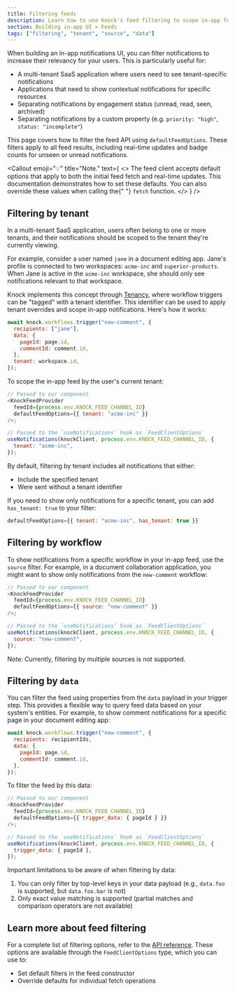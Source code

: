```yaml
---
title: Filtering feeds
description: Learn how to use Knock's feed filtering to scope in-app feeds to display information relevant to a particular tenant, resource, or individual workflow.
section: Building in-app UI > Feeds
tags: ["filtering", "tenant", "source", "data"]
---
```


When building an in-app notifications UI, you can filter notifications to increase their relevancy for your users. This is particularly useful for:

- A multi-tenant SaaS application where users need to see tenant-specific notifications
- Applications that need to show contextual notifications for specific resources
- Separating notifications by engagement status (unread, read, seen, archived)
- Separating notifications by a custom property (e.g. `priority: "high"`, `status: "incomplete"`)

This page covers how to filter the feed API using `defaultFeedOptions`. These filters apply to all feed results, including real-time updates and badge counts for unseen or unread notifications.

<Callout
  emoji="💡"
  title="Note."
  text={
    <>
      The feed client accepts default options that apply to both the initial
      feed fetch and real-time updates. This documentation demonstrates how to
      set these defaults. You can also override these values when calling the{" "}
      <code>fetch</code> function.
    </>
  }
/>

## Filtering by tenant

In a multi-tenant SaaS application, users often belong to one or more tenants, and their notifications should be scoped to the tenant they're currently viewing.

For example, consider a user named `jane` in a document editing app. Jane's profile is connected to two workspaces: `acme-inc` and `superior-products`. When Jane is active in the `acme-inc` workspace, she should only see notifications relevant to that workspace.

Knock implements this concept through [Tenancy](/concepts/tenants), where workflow triggers can be "tagged" with a tenant identifier. This identifier can be used to apply tenant overrides and scope in-app notifications. Here's how it works:

```js title="Triggering our workflow with a tenant"
await knock.workflows.trigger("new-comment", {
  recipients: ["jane"],
  data: {
    pageId: page.id,
    commentId: comment.id,
  },
  tenant: workspace.id,
});
```

To scope the in-app feed by the user's current tenant:

```javascript title="Rendering our feed with the tenant filter"
// Passed to our component
<KnockFeedProvider
  feedId={process.env.KNOCK_FEED_CHANNEL_ID}
  defaultFeedOptions={{ tenant: "acme-inc" }}
/>;

// Passed to the `useNotifications` hook as `FeedClientOptions`
useNotifications(knockClient, process.env.KNOCK_FEED_CHANNEL_ID, {
  tenant: "acme-inc",
});
```

By default, filtering by tenant includes all notifications that either:

- Include the specified tenant
- Were sent without a tenant identifier

If you need to show only notifications for a specific tenant, you can add `has_tenant: true` to your filter:

```javascript
defaultFeedOptions={{ tenant: "acme-inc", has_tenant: true }}
```

## Filtering by workflow

To show notifications from a specific workflow in your in-app feed, use the `source` filter. For example, in a document collaboration application, you might want to show only notifications from the `new-comment` workflow:

```js title="Filtering our in-app feed by source"
// Passed to our component
<KnockFeedProvider
  feedId={process.env.KNOCK_FEED_CHANNEL_ID}
  defaultFeedOptions={{ source: "new-comment" }}
/>;

// Passed to the `useNotifications` hook as `FeedClientOptions`
useNotifications(knockClient, process.env.KNOCK_FEED_CHANNEL_ID, {
  source: "new-comment",
});
```

Note: Currently, filtering by multiple sources is not supported.

## Filtering by `data`

You can filter the feed using properties from the `data` payload in your trigger step. This provides a flexible way to query feed data based on your system's entities. For example, to show comment notifications for a specific page in your document editing app:

```js title="Triggering a workflow with data"
await knock.workflows.trigger("new-comment", {
  recipients: recipientIds,
  data: {
    pageId: page.id,
    commentId: comment.id,
  },
});
```

To filter the feed by this data:

```js title="Filtering our in-app feed by trigger data"
// Passed to our component
<KnockFeedProvider
  feedId={process.env.KNOCK_FEED_CHANNEL_ID}
  defaultFeedOptions={{ trigger_data: { pageId } }}
/>;

// Passed to the `useNotifications` hook as `FeedClientOptions`
useNotifications(knockClient, process.env.KNOCK_FEED_CHANNEL_ID, {
  trigger_data: { pageId },
});
```

Important limitations to be aware of when filtering by data:

1. You can only filter by top-level keys in your data payload (e.g., `data.foo` is supported, but `data.foo.bar` is not)
2. Only exact value matching is supported (partial matches and comparison operators are not available)

## Learn more about feed filtering

For a complete list of filtering options, refer to the [API reference](/api-reference/users/feeds/list_items). These options are available through the `FeedClientOptions` type, which you can use to:

- Set default filters in the feed constructor
- Override defaults for individual fetch operations
